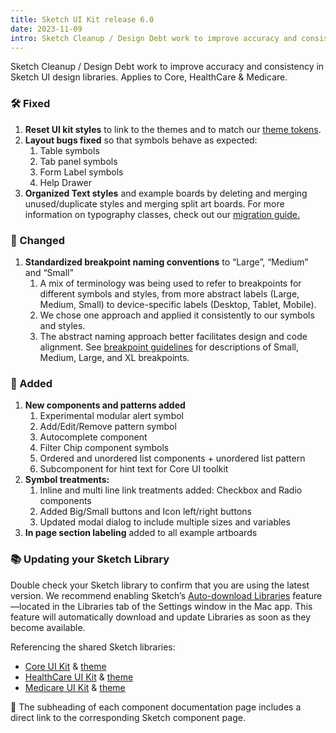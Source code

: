 ```yaml
---
title: Sketch UI Kit release 6.0
date: 2023-11-09
intro: Sketch Cleanup / Design Debt work to improve accuracy and consistency in Sketch UI design libraries. Applies to Core, HealthCare & Medicare
---
```



Sketch Cleanup / Design Debt work to improve accuracy and consistency in Sketch UI design libraries. Applies to Core, HealthCare & Medicare.

### 🛠 Fixed

1. **Reset UI kit styles** to link to the themes and to match our [theme tokens](https://design.cms.gov/foundation/system-color-tokens).
2. **Layout bugs fixed** so that symbols behave as expected:
    1. Table symbols
    2. Tab panel symbols
    3. Form Label symbols
    4. Help Drawer
3. **Organized Text styles** and example boards by deleting and merging unused/duplicate styles and merging split art boards. For more information on typography classes, check out our [migration guide.](https://design.cms.gov/migration-guides/agnostic-typography-classes/?theme=healthcare)

### 💅 Changed

1. **Standardized breakpoint naming conventions** to “Large”, “Medium” and “Small”
    1. A mix of terminology was being used to refer to breakpoints for different symbols and styles, from more abstract labels (Large, Medium, Small) to device-specific labels (Desktop, Tablet, Mobile). 
    2. We chose one approach and applied it consistently to our symbols and styles.
    3. The abstract naming approach better facilitates design and code alignment. See [breakpoint guidelines](https://design.cms.gov/foundation/layout-grid/responsive-design) for descriptions of Small, Medium, Large, and XL breakpoints.

### 🚀 Added

1. **New components and patterns added**
    1. Experimental modular alert symbol
    2. Add/Edit/Remove pattern symbol
    3. Autocomplete component
    4. Filter Chip component symbols
    5. Ordered and unordered list components + unordered list pattern
    6. Subcomponent for hint text for Core UI toolkit
2. **Symbol treatments:**
    1. Inline and multi line link treatments added: Checkbox and Radio components
    2. Added Big/Small buttons and Icon left/right buttons  
    3. Updated modal dialog to include multiple sizes and variables
3. **In page section labeling** added to all example artboards

### 📚 Updating your Sketch Library

Double check your Sketch library to confirm that you are using the latest version. We recommend enabling Sketch’s [Auto-download Libraries](https://www.sketch.com/updates/auto-download-libraries/) feature—located in the Libraries tab of the Settings window in the Mac app. This feature will automatically download and update Libraries as soon as they become available.

Referencing the shared Sketch libraries:

- [Core UI Kit](https://www.sketch.com/s/bffbfeb1-59a1-48dd-842f-a1e0566e457f) & [theme](https://www.sketch.com/s/8f09eda7-81dc-452f-849b-f0d9b6336229)
- [HealthCare UI Kit](https://www.sketch.com/s/4da17849-4fab-4684-b2ef-fe63ba7ff10b) & [theme](https://www.sketch.com/s/234cfe38-a500-4405-84fc-769c1449ee47)
- [Medicare UI Kit](https://www.sketch.com/s/c242aee5-25e9-4684-ac7d-0f084ffeb782) & [theme](https://www.sketch.com/s/781c18c9-ba8b-4c7d-a7c3-64b4a9f618db)
  
💎 The subheading of each component documentation page includes a direct link to the corresponding Sketch component page.

<div className="ds-u-text-align--center ds-u-margin-top--3">
</div>